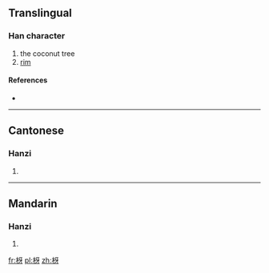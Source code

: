 ==Translingual==

===Han character===
{{Han char|rn=75|rad=木|as=04|sn=8|four=4194<sub>0</sub>|canj=木一女竹 (DMVH)}}

# the coconut tree
# [[rim]]

====References====
* {{Han ref|kx=0515.120|dkj=14542|hdz=21167.060|uh=6792|ud=26514|bh=CCD6|bd=52438}}

----

==Cantonese==

===Hanzi===
{{yue-hanzi|jyut=|y=nga4}}

# {{defn|lang=yue|sort=木04}}

----

==Mandarin==

===Hanzi===
{{cmn-hanzi|pin=[[yá]] ([[ya2]])|wg=ya<sup>2</sup>}}

# {{defn|lang=cmn|sort=木04}}

[[fr:枒]]
[[pl:枒]]
[[zh:枒]]